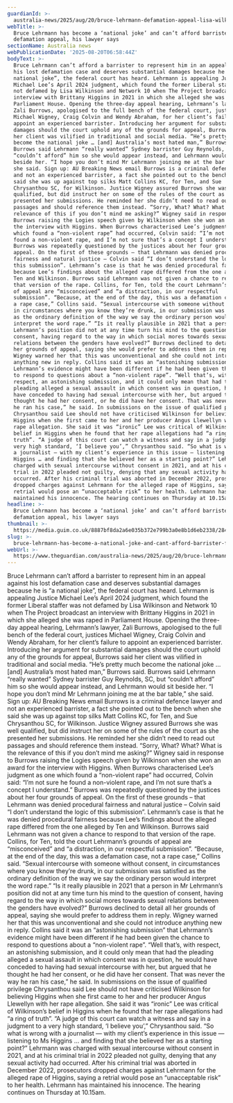 ```yaml
---
guardianId: >-
  australia-news/2025/aug/20/bruce-lehrmann-defamation-appeal-lisa-wilkinson-network-10-court-ntwnfb
webTitle: >-
  Bruce Lehrmann has become a ‘national joke’ and can’t afford barrister for
  defamation appeal, his lawyer says
sectionName: Australia news
webPublicationDate: '2025-08-20T06:58:44Z'
bodyText: >-
  Bruce Lehrmann can’t afford a barrister to represent him in an appeal against
  his lost defamation case and deserves substantial damages because he is “a
  national joke”, the federal court has heard. Lehrmann is appealing Justice
  Michael Lee’s April 2024 judgment, which found the former Liberal staffer was
  not defamed by Lisa Wilkinson and Network 10 when The Project broadcast an
  interview with Brittany Higgins in 2021 in which she alleged she was raped in
  Parliament House. Opening the three-day appeal hearing, Lehrmann’s lawyer,
  Zali Burrows, apologised to the full bench of the federal court, justices
  Michael Wigney, Craig Colvin and Wendy Abraham, for her client’s failure to
  appoint an experienced barrister. Introducing her argument for substantial
  damages should the court uphold any of the grounds for appeal, Burrows said
  her client was vilified in traditional and social media. “He’s pretty much
  become the national joke … [and] Australia’s most hated man,” Burrows said.
  Burrows said Lehrmann “really wanted” Sydney barrister Guy Reynolds, SC, but
  “couldn’t afford” him so she would appear instead, and Lehrmann would sit
  beside her. “I hope you don’t mind Mr Lehrmann joining me at the bar table,”
  she said. Sign up: AU Breaking News email Burrows is a criminal defence lawyer
  and not an experienced barrister, a fact she pointed out to the bench when she
  said she was up against top silks Matt Collins KC, for Ten, and Sue
  Chrysanthou SC, for Wilkinson. Justice Wigney assured Burrows she was well
  qualified, but did instruct her on some of the rules of the court as she
  presented her submissions. He reminded her she didn’t need to read out
  passages and should reference them instead. “Sorry, What? What? What is the
  relevance of this if you don’t mind me asking?” Wigney said in response to
  Burrows raising the Logies speech given by Wilkinson when she won an award for
  the interview with Higgins. When Burrows characterised Lee’s judgment as one
  which found a “non-violent rape” had occurred, Colvin said: “I’m not sure he
  found a non-violent rape, and I’m not sure that’s a concept I understand.”
  Burrows was repeatedly questioned by the justices about her four grounds of
  appeal. On the first of these grounds – that Lehrmann was denied procedural
  fairness and natural justice – Colvin said “I don’t understand the logic of
  this submission”. Lehrmann’s case is that he was denied procedural fairness
  because Lee’s findings about the alleged rape differed from the one alleged by
  Ten and Wilkinson. Burrows said Lehrmann was not given a chance to respond to
  that version of the rape. Collins, for Ten, told the court Lehrmann’s grounds
  of appeal are “misconceived” and “a distraction, in our respectful
  submission”. “Because, at the end of the day, this was a defamation case, not
  a rape case,” Collins said. “Sexual intercourse with someone without consent,
  in circumstances where you know they’re drunk, in our submission was satisfied
  as the ordinary definition of the way we say the ordinary person would
  interpret the word rape.” “Is it really plausible in 2021 that a person in Mr
  Lehrmann’s position did not at any time turn his mind to the question of
  consent, having regard to the way in which social mores towards sexual
  relations between the genders have evolved?” Burrows declined to detail all
  her grounds of appeal, saying she would prefer to address them in reply.
  Wigney warned her that this was unconventional and she could not introduce
  anything new in reply. Collins said it was an “astonishing submission” that
  Lehrmann’s evidence might have been different if he had been given the chance
  to respond to questions about a “non-violent rape”. “Well that’s, with
  respect, an astonishing submission, and it could only mean that had the
  pleading alleged a sexual assault in which consent was in question, he would
  have conceded to having had sexual intercourse with her, but argued that he
  thought he had her consent, or he did have her consent. That was never the way
  he ran his case,” he said. In submissions on the issue of qualified privilege
  Chrysanthou said Lee should not have criticised Wilkinson for believing
  Higgins when she first came to her and her producer Angus Llewellyn with her
  rape allegation. She said it was “ironic” Lee was critical of Wilkinson’s
  belief in Higgins when he found that her rape allegations had “a ring of
  truth”. “A judge of this court can watch a witness and say in a judgment to a
  very high standard, ‘I believe you’,” Chrysanthou said. “So what is wrong with
  a journalist — with my client’s experience in this issue — listening to Ms
  Higgins … and finding that she believed her as a starting point?” Lehrmann was
  charged with sexual intercourse without consent in 2021, and at his criminal
  trial in 2022 pleaded not guilty, denying that any sexual activity had
  occurred. After his criminal trial was aborted in December 2022, prosecutors
  dropped charges against Lehrmann for the alleged rape of Higgins, saying a
  retrial would pose an “unacceptable risk” to her health. Lehrmann has
  maintained his innocence. The hearing continues on Thursday at 10.15am.
headline: >-
  Bruce Lehrmann has become a ‘national joke’ and can’t afford barrister for
  defamation appeal, his lawyer says
thumbnail: >-
  https://media.guim.co.uk/8887bf8da2a6e035b372e799b3a0e8b1d6eb2338/284_0_2827_2263/500.jpg
slug: >-
  bruce-lehrmann-has-become-a-national-joke-and-cant-afford-barrister-for-defamation-appeal-his-lawyer-says
webUrl: >-
  https://www.theguardian.com/australia-news/2025/aug/20/bruce-lehrmann-defamation-appeal-lisa-wilkinson-network-10-court-ntwnfb
---
```

Bruce Lehrmann can’t afford a barrister to represent him in an appeal against his lost defamation case and deserves substantial damages because he is “a national joke”, the federal court has heard. Lehrmann is appealing Justice Michael Lee’s April 2024 judgment, which found the former Liberal staffer was not defamed by Lisa Wilkinson and Network 10 when The Project broadcast an interview with Brittany Higgins in 2021 in which she alleged she was raped in Parliament House. Opening the three-day appeal hearing, Lehrmann’s lawyer, Zali Burrows, apologised to the full bench of the federal court, justices Michael Wigney, Craig Colvin and Wendy Abraham, for her client’s failure to appoint an experienced barrister. Introducing her argument for substantial damages should the court uphold any of the grounds for appeal, Burrows said her client was vilified in traditional and social media. “He’s pretty much become the national joke … [and] Australia’s most hated man,” Burrows said. Burrows said Lehrmann “really wanted” Sydney barrister Guy Reynolds, SC, but “couldn’t afford” him so she would appear instead, and Lehrmann would sit beside her. “I hope you don’t mind Mr Lehrmann joining me at the bar table,” she said. Sign up: AU Breaking News email Burrows is a criminal defence lawyer and not an experienced barrister, a fact she pointed out to the bench when she said she was up against top silks Matt Collins KC, for Ten, and Sue Chrysanthou SC, for Wilkinson. Justice Wigney assured Burrows she was well qualified, but did instruct her on some of the rules of the court as she presented her submissions. He reminded her she didn’t need to read out passages and should reference them instead. “Sorry, What? What? What is the relevance of this if you don’t mind me asking?” Wigney said in response to Burrows raising the Logies speech given by Wilkinson when she won an award for the interview with Higgins. When Burrows characterised Lee’s judgment as one which found a “non-violent rape” had occurred, Colvin said: “I’m not sure he found a non-violent rape, and I’m not sure that’s a concept I understand.” Burrows was repeatedly questioned by the justices about her four grounds of appeal. On the first of these grounds – that Lehrmann was denied procedural fairness and natural justice – Colvin said “I don’t understand the logic of this submission”. Lehrmann’s case is that he was denied procedural fairness because Lee’s findings about the alleged rape differed from the one alleged by Ten and Wilkinson. Burrows said Lehrmann was not given a chance to respond to that version of the rape. Collins, for Ten, told the court Lehrmann’s grounds of appeal are “misconceived” and “a distraction, in our respectful submission”. “Because, at the end of the day, this was a defamation case, not a rape case,” Collins said. “Sexual intercourse with someone without consent, in circumstances where you know they’re drunk, in our submission was satisfied as the ordinary definition of the way we say the ordinary person would interpret the word rape.” “Is it really plausible in 2021 that a person in Mr Lehrmann’s position did not at any time turn his mind to the question of consent, having regard to the way in which social mores towards sexual relations between the genders have evolved?” Burrows declined to detail all her grounds of appeal, saying she would prefer to address them in reply. Wigney warned her that this was unconventional and she could not introduce anything new in reply. Collins said it was an “astonishing submission” that Lehrmann’s evidence might have been different if he had been given the chance to respond to questions about a “non-violent rape”. “Well that’s, with respect, an astonishing submission, and it could only mean that had the pleading alleged a sexual assault in which consent was in question, he would have conceded to having had sexual intercourse with her, but argued that he thought he had her consent, or he did have her consent. That was never the way he ran his case,” he said. In submissions on the issue of qualified privilege Chrysanthou said Lee should not have criticised Wilkinson for believing Higgins when she first came to her and her producer Angus Llewellyn with her rape allegation. She said it was “ironic” Lee was critical of Wilkinson’s belief in Higgins when he found that her rape allegations had “a ring of truth”. “A judge of this court can watch a witness and say in a judgment to a very high standard, ‘I believe you’,” Chrysanthou said. “So what is wrong with a journalist — with my client’s experience in this issue — listening to Ms Higgins … and finding that she believed her as a starting point?” Lehrmann was charged with sexual intercourse without consent in 2021, and at his criminal trial in 2022 pleaded not guilty, denying that any sexual activity had occurred. After his criminal trial was aborted in December 2022, prosecutors dropped charges against Lehrmann for the alleged rape of Higgins, saying a retrial would pose an “unacceptable risk” to her health. Lehrmann has maintained his innocence. The hearing continues on Thursday at 10.15am.
